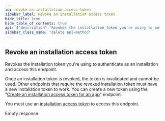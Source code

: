 ```yaml
---
id: revoke-an-installation-access-token
sidebar_label: Revoke an installation access token
hide_title: true
hide_table_of_contents: true
api: {"description":"Revokes the installation token you're using to authenticate as an installation and access this endpoint.\n\nOnce an installation token is revoked, the token is invalidated and cannot be used. Other endpoints that require the revoked installation token must have a new installation token to work. You can create a new token using the \"[Create an installation access token for an app](https://docs.github.com/rest/reference/apps#create-an-installation-access-token-for-an-app)\" endpoint.\n\nYou must use an [installation access token](https://docs.github.com/apps/building-github-apps/authenticating-with-github-apps/#authenticating-as-an-installation) to access this endpoint.","externalDocs":{"description":"API method documentation","url":"https://docs.github.com/rest/reference/apps#revoke-an-installation-access-token"},"operationId":"apps/revoke-installation-access-token","parameters":[],"responses":{"204":{"description":"Empty response"}},"tags":["apps"],"x-github":{"category":"apps","enabledForGitHubApps":true,"githubCloudOnly":false,"previews":[],"subcategory":"installations"},"method":"delete","path":"/installation/token","servers":[{"url":"https://api.github.com"}],"info":{"contact":{"name":"Support","url":"https://support.github.com/contact"},"description":"GitHub's v3 REST API.","license":{"name":"MIT","url":"https://spdx.org/licenses/MIT"},"termsOfService":"https://docs.github.com/articles/github-terms-of-service","title":"GitHub v3 REST API","version":"1.1.4","x-apisguru-categories":["collaboration","developer_tools"],"x-logo":{"url":"https://twitter.com/github/profile_image?size=original"},"x-origin":[{"format":"openapi","url":"https://raw.githubusercontent.com/github/rest-api-description/main/descriptions/api.github.com/api.github.com.json","version":"3.0"}],"x-providerName":"github.com"},"postman":{"name":"Revoke an installation access token","description":{"content":"Revokes the installation token you're using to authenticate as an installation and access this endpoint.\n\nOnce an installation token is revoked, the token is invalidated and cannot be used. Other endpoints that require the revoked installation token must have a new installation token to work. You can create a new token using the \"[Create an installation access token for an app](https://docs.github.com/rest/reference/apps#create-an-installation-access-token-for-an-app)\" endpoint.\n\nYou must use an [installation access token](https://docs.github.com/apps/building-github-apps/authenticating-with-github-apps/#authenticating-as-an-installation) to access this endpoint.","type":"text/plain"},"url":{"path":["installation","token"],"host":["{{baseUrl}}"],"query":[],"variable":[]},"method":"DELETE"}}
sidebar_class_name: "delete api-method"
---
```



## Revoke an installation access token



Revokes the installation token you&#39;re using to authenticate as an installation and access this endpoint.

Once an installation token is revoked, the token is invalidated and cannot be used. Other endpoints that require the revoked installation token must have a new installation token to work. You can create a new token using the &quot;[Create an installation access token for an app](https://docs.github.com/rest/reference/apps#create-an-installation-access-token-for-an-app)&quot; endpoint.

You must use an [installation access token](https://docs.github.com/apps/building-github-apps/authenticating-with-github-apps/#authenticating-as-an-installation) to access this endpoint.

<div><ApiTabs><TabItem label={"204"} value={"204"}><div>

Empty response

</div><div></div></TabItem></ApiTabs></div>
      